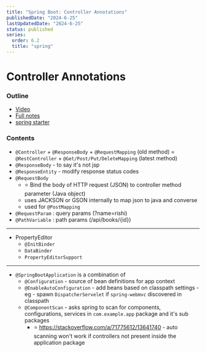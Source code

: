 ```yaml
---
title: "Spring Boot: Controller Annotations"
publishedDate: "2024-6-25"
lastUpdatedDate: "2024-6-25"
status: published
series:
  order: 6.2
  title: "spring"
---
```


# Controller Annotations

### Outline
- [Video](https://www.youtube.com/watch?v=ndSUJYNa8T8)
- [Full notes](https://notebook.zohopublic.in/public/notes/bietv0de3bac30fbd41e7b1346bf9243ad3b2)
- [spring starter](https://spring.io/guides/gs/rest-service)

### Contents

- `@Controller` + `@ResponseBody` + `@RequestMapping` (old method) = `@RestController` + `@Get/Post/Put/DeleteMapping` (latest method)
- `@ResponseBody` - to say it's not jsp
- `@ResponseEntity` - modify response status codes
- `@RequestBody`
  - ⭐ Bind the body of HTTP request (JSON) to controller method parameter (Java object)
  - uses JACKSON or GSON internally to map json to java and converse
  - used for `@PostMapping`
- `@RequestParam` : query params (?name=rishi)
- `@PathVariable` : path params (/api/books/\{id\})

---

- PropertyEditor
  - `@InitBinder`
  - `DataBinder`
  - `PropertyEditorSupport`

---

- `@SpringBootApplication` is a combination of
  - `@Configuration` - source of bean definitions for app context
  - `@EnableAutoConfiguration` - add beans based on classpath settings - eg - spawn `DispatcherServelet` if `spring-webmvc` discovered in classpath
  - `@ComponentScan` - asks spring to scan for components, configurations, services in `com.example.app` package and it's sub packages
    - ⭐ https://stackoverflow.com/a/71775612/13641740 - auto scanning won't work if controllers not present inside the application package

